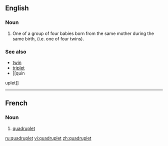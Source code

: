 ==English==

===Noun===
{{wikipedia}}
{{en-noun}}

# One of a group of four babies born from the same mother during the same birth, (i.e. one of four twins).

===See also===
*[[twin]]
*[[triplet]]
*[[quin


uplet]]

----

==French==
===Noun===
{{fr-noun|m}}
#[[#Noun|quadruplet]]

[[ru:quadruplet]]
[[vi:quadruplet]]
[[zh:quadruplet]]